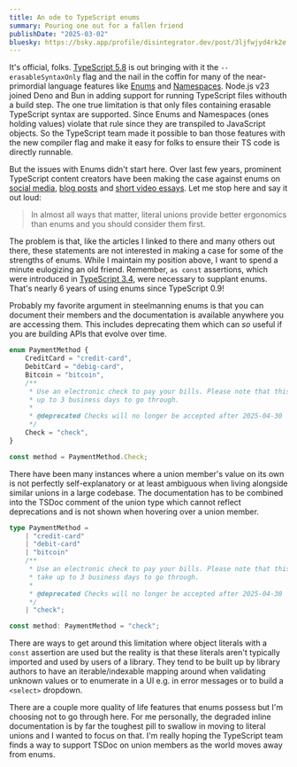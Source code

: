 ```yaml
---
title: An ode to TypeScript enums
summary: Pouring one out for a fallen friend
publishDate: "2025-03-02"
bluesky: https://bsky.app/profile/disintegrator.dev/post/3ljfwjyd4rk2e
---
```


[ts-5-8]: https://www.typescriptlang.org/docs/handbook/release-notes/typescript-5-8.html
[ts-0-9]: https://devblogs.microsoft.com/typescript/announcing-typescript-0-9/#enums
[ts-1-5]: https://devblogs.microsoft.com/typescript/announcing-typescript-1-5/#simplifying-modules
[ts-3-4]: https://www.typescriptlang.org/docs/handbook/release-notes/typescript-3-4.html#const-assertions
[kent-enums]: https://x.com/kentcdodds/status/1889755781207302316
[matt-enums]: https://www.totaltypescript.com/why-i-dont-like-typescript-enums
[theo-enums]: https://www.youtube.com/watch?v=Anu8vHXsavo

It's official, folks. [TypeScript 5.8][ts-5-8] is out bringing with it the `--erasableSyntaxOnly` flag and the nail in the coffin for many of the near-primordial language features like [Enums][ts-0-9] and [Namespaces][ts-1-5]. Node.js v23 joined Deno and Bun in adding support for running TypeScript files withouth a build step. The one true limitation is that only files containing erasable TypeScript syntax are supported. Since Enums and Namespaces (ones holding values) violate that rule since they are transpiled to JavaScript objects. So the TypeScript team made it possible to ban those features with the new compiler flag and make it easy for folks to ensure their TS code is directly runnable.

But the issues with Enums didn't start here. Over last few years, prominent TypeScript content creators have been making the case against enums on [social media][kent-enums], [blog posts][matt-enums] and [short video essays][theo-enums]. Let me stop here and say it out loud:

> In almost all ways that matter, literal unions provide better ergonomics than enums and you should consider them first.

The problem is that, like the articles I linked to there and many others out there, these statements are not interested in making a case for some of the strengths of enums. While I maintain my position above, I want to spend a minute eulogizing an old friend. Remember, `as const` assertions, which were introduced in [TypeScript 3.4][ts-3-4], were necessary to supplant enums. That's nearly 6 years of using enums since TypeScript 0.9!

Probably my favorite argument in steelmanning enums is that you can document their members and the documentation is available anywhere you are accessing them. This includes deprecating them which can _so_ useful if you are building APIs that evolve over time.

```ts
enum PaymentMethod {
	CreditCard = "credit-card",
	DebitCard = "debig-card",
	Bitcoin = "bitcoin",
	/**
	 * Use an electronic check to pay your bills. Please note that this may take
	 * up to 3 business days to go through.
	 *
	 * @deprecated Checks will no longer be accepted after 2025-04-30
	 */
	Check = "check",
}

const method = PaymentMethod.Check;
```


<ImageLink
	src={tsEnumsDocs}
	alt="A screenshot of the TypeScript Playgound with the mouse hovering over a deprecated enum member that clearly shows TSDoc comments and deprecation notice"
/>

There have been many instances where a union member's value on its own is not perfectly self-explanatory or at least ambiguous when living alongside similar unions in a large codebase. The documentation has to be combined into the TSDoc comment of the union type which cannot reflect deprecations and is not shown when hovering over a union member.

```ts {"Nothing shown when hovering over 'check'":12} /= ("check");/
type PaymentMethod =
	| "credit-card"
	| "debit-card"
	| "bitcoin"
	/**
	 * Use an electronic check to pay your bills. Please note that this may
	 * take up to 3 business days to go through.
	 *
	 * @deprecated Checks will no longer be accepted after 2025-04-30
	 */
	| "check";

const method: PaymentMethod = "check";
```

There are ways to get around this limitation where object literals with a `const` assertion are used but the reality is that these literals aren't typically imported and used by users of a library. They tend to be built up by library authors to have an iterable/indexable mapping around when validating unknown values or to enumerate in a UI e.g. in error messages or to build a `<select>` dropdown.


<ImageLink
	src={tsConstObjectDocs}
	alt="A screenshot of the TypeScript Playgound with the mouse hovering over a deprecated key of an object literal and also clearly shows TSDoc comments and deprecation notice"
/>

There are a couple more quality of life features that enums possess but I'm choosing not to go through here. For me personally, the degraded inline documentation is by far the toughest pill to swallow in moving to literal unions and I wanted to focus on that. I'm really hoping the TypeScript team finds a way to support TSDoc on union members as the world moves away from enums.
